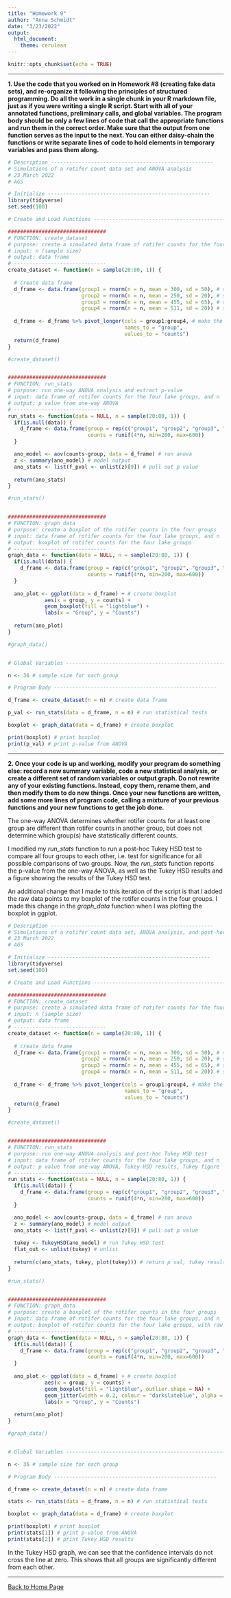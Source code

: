 ```yaml
---
title: "Homework 9"
author: "Anna Schmidt"
date: "3/23/2022"
output: 
  html_document: 
    theme: cerulean
---
```


```r
knitr::opts_chunk$set(echo = TRUE)
```

___
**1. Use the code that you worked on in Homework #8 (creating fake data sets), and re-organize it following the principles of structured programming. Do all the work in a single chunk in your R markdown file, just as if you were writing a single R script. Start with all of your annotated functions, preliminary calls, and global variables. The program body should be only a few lines of code that call the appropriate functions and run them in the correct order. Make sure that the output from one function serves as the input to the next. You can either daisy-chain the functions or write separate lines of code to hold elements in temporary variables and pass them along.**

```r
# Description -----------------------------------------------------
# Simulations of a rotifer count data set and ANOVA analysis
# 23 March 2022
# AGS

# Initialize -----------------------------------------------------
library(tidyverse)
set.seed(100)

# Create and Load Functions -----------------------------------------------------

################################
# FUNCTION: create_dataset
# purpose: create a simulated data frame of rotifer counts for the four lake groups
# input: n (sample size)
# output: data frame
# ------------------------------
create_dataset <- function(n = sample(20:80, 1)) {
  
  # create data frame
  d_frame <- data.frame(group1 = rnorm(n = n, mean = 300, sd = 50), # simulate count data, group 1
                        group2 = rnorm(n = n, mean = 250, sd = 20), # simulate count data, group 2
                        group3 = rnorm(n = n, mean = 455, sd = 65), # simulate count data, group 3
                        group4 = rnorm(n = n, mean = 511, sd = 20)) # simulate count data, group 4
  
  d_frame <- d_frame %>% pivot_longer(cols = group1:group4, # make the data frame longer
                                      names_to = "group",
                                      values_to = "counts")
  return(d_frame)
}

#create_dataset()


################################
# FUNCTION: run_stats
# purpose: run one-way ANOVA analysis and extract p-value
# input: data frame of rotifer counts for the four lake groups, and n
# output: p value from one-way ANOVA
# ------------------------------
run_stats <- function(data = NULL, n = sample(20:80, 1)) {
  if(is.null(data)) {
    d_frame <- data.frame(group = rep(c("group1", "group2", "group3", "group4"), each = n), 
                          counts = runif(4*n, min=200, max=600))
  }

  ano_model <- aov(counts~group, data = d_frame) # run anova
  z <- summary(ano_model) # model output
  ano_stats <- list(f_pval <- unlist(z)[9]) # pull out p value
  
  return(ano_stats)
}

#run_stats()


################################
# FUNCTION: graph_data
# purpose: create a boxplot of the rotifer counts in the four groups
# input: data frame of rotifer counts for the four lake groups, and n
# output: boxplot of rotifer counts for the four lake groups
# ------------------------------
graph_data <- function(data = NULL, n = sample(20:80, 1)) {
  if(is.null(data)) {
    d_frame <- data.frame(group = rep(c("group1", "group2", "group3", "group4"), each = n), 
                          counts = runif(4*n, min=200, max=600))
  }
  
  ano_plot <- ggplot(data = d_frame) + # create boxplot
            aes(x = group, y = counts) +
            geom_boxplot(fill = "lightblue") +
            labs(x = "Group", y = "Counts")
  
  return(ano_plot)
}

#graph_data()


# Global Variables -----------------------------------------------------

n <- 36 # sample size for each group

# Program Body -----------------------------------------------------

d_frame <- create_dataset(n = n) # create data frame

p_val <- run_stats(data = d_frame, n = n) # run statistical tests

boxplot <- graph_data(data = d_frame) # create boxplot

print(boxplot) # print boxplot
print(p_val) # print p-value from ANOVA
```

___
**2. Once your code is up and working, modify your program do something else: record a new summary variable, code a new statistical analysis, or create a different set of random variables or output graph. Do not rewrite any of your existing functions. Instead, copy them, rename them, and then modify them to do new things. Once your new functions are written, add some more lines of program code, calling a mixture of your previous functions and your new functions to get the job done.**

The one-way ANOVA determines whether rotifer counts for at least one group are different than rotifer counts in another group, but does not determine which group(s) have statistically different counts. 

I modified my *run_stats* function to run a post-hoc Tukey HSD test to compare all four groups to each other, i.e. test for significance for all possible comparisons of two groups. Now, the *run_stats* function reports the p-value from the one-way ANOVA, as well as the Tukey HSD results and a figure showing the results of the Tukey HSD test.

An additional change that I made to this iteration of the script is that I added the raw data points to my boxplot of the rotifer counts in the four groups. I made this change in the *graph_data* function when I was plotting the boxplot in ggplot.

```r
# Description -----------------------------------------------------
# Simulations of a rotifer count data set, ANOVA analysis, and post-hoc tests
# 23 March 2022
# AGS

# Initialize -----------------------------------------------------
library(tidyverse)
set.seed(100)

# Create and Load Functions -----------------------------------------------------

################################
# FUNCTION: create_dataset
# purpose: create a simulated data frame of rotifer counts for the four lake groups
# input: n (sample size)
# output: data frame
# ------------------------------
create_dataset <- function(n = sample(20:80, 1)) {
  
  # create data frame
  d_frame <- data.frame(group1 = rnorm(n = n, mean = 300, sd = 50), # simulate count data, group 1
                        group2 = rnorm(n = n, mean = 250, sd = 20), # simulate count data, group 2
                        group3 = rnorm(n = n, mean = 455, sd = 65), # simulate count data, group 3
                        group4 = rnorm(n = n, mean = 511, sd = 20)) # simulate count data, group 4
  
  d_frame <- d_frame %>% pivot_longer(cols = group1:group4, # make the data frame longer
                                      names_to = "group",
                                      values_to = "counts")
  return(d_frame)
}

#create_dataset()


################################
# FUNCTION: run_stats
# purpose: run one-way ANOVA analysis and post-hoc Tukey HSD test
# input: data frame of rotifer counts for the four lake groups, and n
# output: p value from one-way ANOVA, Tukey HSD results, Tukey figure
# ------------------------------
run_stats <- function(data = NULL, n = sample(20:80, 1)) {
  if(is.null(data)) {
    d_frame <- data.frame(group = rep(c("group1", "group2", "group3", "group4"), each = n), 
                          counts = runif(4*n, min=200, max=600))
  }

  ano_model <- aov(counts~group, data = d_frame) # run anova
  z <- summary(ano_model) # model output
  ano_stats <- list(f_pval <- unlist(z)[9]) # pull out p value
  
  tukey <- TukeyHSD(ano_model) # run Tukey HSD test
  flat_out <- unlist(tukey) # unlist
  
  return(c(ano_stats, tukey, plot(tukey))) # return p val, tukey results, and tukey figure
}

#run_stats()


################################
# FUNCTION: graph_data
# purpose: create a boxplot of the rotifer counts in the four groups
# input: data frame of rotifer counts for the four lake groups, and n
# output: boxplot of rotifer counts for the four lake groups, with raw data points
# ------------------------------
graph_data <- function(data = NULL, n = sample(20:80, 1)) {
  if(is.null(data)) {
    d_frame <- data.frame(group = rep(c("group1", "group2", "group3", "group4"), each = n), 
                          counts = runif(4*n, min=200, max=600))
  }
  
  ano_plot <- ggplot(data = d_frame) + # create boxplot
            aes(x = group, y = counts) +
            geom_boxplot(fill = "lightblue", outlier.shape = NA) +
            geom_jitter(width = 0.2, colour = "darkslateblue", alpha = 0.5) + # add the raw data points
            labs(x = "Group", y = "Counts") 
  
  return(ano_plot)
}

#graph_data()


# Global Variables -----------------------------------------------------

n <- 36 # sample size for each group

# Program Body -----------------------------------------------------

d_frame <- create_dataset(n = n) # create data frame

stats <- run_stats(data = d_frame, n = n) # run statistical tests

boxplot <- graph_data(data = d_frame) # create boxplot

print(boxplot) # print boxplot
print(stats[1]) # print p-value from ANOVA
print(stats[2]) # print Tukey HSD results
```

In the Tukey HSD graph, we can see that the confidence intervals do not cross the line at zero. This shows that all groups are significantly different from each other.

___
[Back to Home Page](index.html)